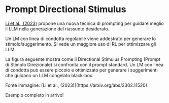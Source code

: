 # Prompt Directional Stimulus


[Li et al., (2023)](https://arxiv.org/abs/2302.11520) propone una nuova tecnica di prompting per guidare meglio il LLM nella generazione del riassunto desiderato.

Un LM con linea di condotta regolabile viene addestrato per generare lo stimolo/suggerimento. Si vede un maggiore uso di RL per ottimizzare gli LLM.

La figura seguente mostra come il Directional Stimulus Prompting (Prompt di Stimolo Direzionale) si confronta con il prompt standard. Un LM con linea di condotta può essere piccolo e ottimizzato per generare i suggerimenti che guidano un LLM congelato black-box.

<Screenshot src={DSP} alt="DSP" />
Fonte immagine: [Li et al., (2023)](https://arxiv.org/abs/2302.11520)

Esempio completo in arrivo!
